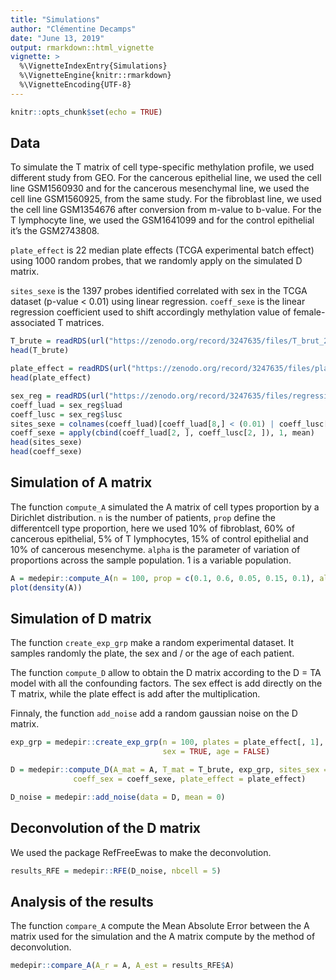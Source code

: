 ```yaml
---
title: "Simulations"
author: "Clémentine Decamps"
date: "June 13, 2019"
output: rmarkdown::html_vignette
vignette: >
  %\VignetteIndexEntry{Simulations}
  %\VignetteEngine{knitr::rmarkdown}
  %\VignetteEncoding{UTF-8}
---
```


```r
knitr::opts_chunk$set(echo = TRUE)
```

## Data

To simulate the T matrix of cell type-specific methylation profile, we used different study from GEO. For the cancerous epithelial line, we used the cell line GSM1560930 and for the cancerous mesenchymal line, we used the cell line GSM1560925, from the same study. For the fibroblast line, we used the cell line GSM1354676 after conversion from m-value to b-value. For the T lymphocyte line, we used the GSM1641099 and for the control epithelial it’s the GSM2743808.

`plate_effect` is 22 median plate effects (TCGA experimental batch effect) using 1000 random probes, that we randomly apply on the simulated D matrix.


`sites_sexe` is the 1397 probes identified correlated with sex in the TCGA dataset (p-value < 0.01) using linear regression. `coeff_sexe` is the linear regression coefficient used to shift accordingly methylation value of female-associated T matrices. 

```r
T_brute = readRDS(url("https://zenodo.org/record/3247635/files/T_brut_2.rds"))
head(T_brute)

plate_effect = readRDS(url("https://zenodo.org/record/3247635/files/plate_effect.rds"))
head(plate_effect)

sex_reg = readRDS(url("https://zenodo.org/record/3247635/files/regression_sexe.rds"))
coeff_luad = sex_reg$luad
coeff_lusc = sex_reg$lusc
sites_sexe = colnames(coeff_luad)[coeff_luad[8,] < (0.01) | coeff_lusc[8,] < (0.01)]
coeff_sexe = apply(cbind(coeff_luad[2, ], coeff_lusc[2, ]), 1, mean)
head(sites_sexe)
head(coeff_sexe)
```

## Simulation of A matrix

The function `compute_A` simulated the A matrix of cell types proportion by a Dirichlet distribution. `n` is the number of patients, `prop` define the differentcell type proportion, here we used 10% of fibroblast, 60% of cancerous epithelial, 5% of T lymphocytes, 15% of control epithelial and 10% of cancerous mesenchyme.
`alpha` is the parameter of variation of proportions across the sample population. 1 is a variable population.

```r
A = medepir::compute_A(n = 100, prop = c(0.1, 0.6, 0.05, 0.15, 0.1), alpha = 1)
plot(density(A))
```

## Simulation of D matrix

The function `create_exp_grp` make a random experimental dataset. It samples randomly the plate, the sex and / or the age of each patient. 

The function `compute_D` allow to obtain the D matrix according to the D = TA model with all the confounding factors. The sex effect is add directly on the T matrix, while the plate effect is add after the multiplication. 

Finnaly, the function `add_noise` add a random gaussian noise on the D matrix.

```r
exp_grp = medepir::create_exp_grp(n = 100, plates = plate_effect[, 1], 
                                  sex = TRUE, age = FALSE)

D = medepir::compute_D(A_mat = A, T_mat = T_brute, exp_grp, sites_sex = sites_sexe, 
              coeff_sex = coeff_sexe, plate_effect = plate_effect)

D_noise = medepir::add_noise(data = D, mean = 0)
```

## Deconvolution of the D matrix

We used the package RefFreeEwas to make the deconvolution.

```r
results_RFE = medepir::RFE(D_noise, nbcell = 5)
```

## Analysis of the results

The function `compare_A` compute the Mean Absolute Error between the A matrix used for the simulation and the A matrix compute by the method of deconvolution.

```r
medepir::compare_A(A_r = A, A_est = results_RFE$A)
```